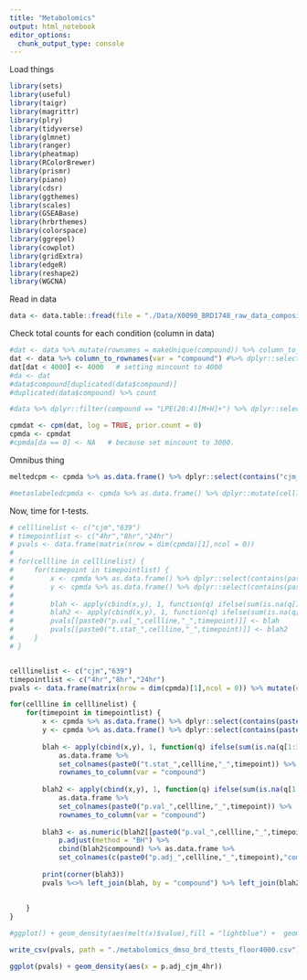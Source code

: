 ```yaml
---
title: "Metabolomics"
output: html_notebook
editor_options: 
  chunk_output_type: console
---
```

Load things

```r
library(sets)
library(useful)
library(taigr)
library(magrittr)
library(plry)
library(tidyverse)
library(glmnet)
library(ranger)
library(pheatmap)
library(RColorBrewer)
library(prismr)
library(piano)
library(cdsr)
library(ggthemes)
library(scales)
library(GSEABase)
library(hrbrthemes)
library(colorspace)
library(ggrepel)
library(cowplot)
library(gridExtra)
library(edgeR)
library(reshape2)
library(WGCNA)
```

Read in data

```r
data <- data.table::fread(file = "./Data/X0090_BRD1748_raw_data_composite-2019-02-07.csv")
```

Check total counts for each condition (column in data)

```r
#dat <- data %>% mutate(rownames = makeUnique(compound)) %>% column_to_rownames(var = "rownames") %>% dplyr::select(-compound)
dat <- data %>% column_to_rownames(var = "compound") #%>% dplyr::select(-compound)
dat[dat < 4000] <- 4000   # setting mincount to 4000
#da <- dat
#data$compound[duplicated(data$compound)]
#duplicated(data$compound) %>% count

#data %>% dplyr::filter(compound == "LPE(20:4)[M+H]+") %>% dplyr::select(-compound) %>% t() %>% set_colnames(c("var1","var2")) %>% as.data.frame() %>% ggplot + geom_point(aes(x=var1,y=var2)) + geom_abline'(slope = 1, intercept = 0)

cpmdat <- cpm(dat, log = TRUE, prior.count = 0)
cpmda <- cpmdat
#cpmda[da == 0] <- NA   # because set mincount to 3000.
```

Omnibus thing

```r
meltedcpm <- cpmda %>% as.data.frame() %>% dplyr::select(contains("cjm_dmso_4hr"), contains("cjm_brd_4hr"))

#metaslabeledcpmda <- cpmda %>% as.data.frame() %>% dplyr::mutate(cellline = ifelse())
```


Now, time for t-tests.

```r
# celllinelist <- c("cjm","639")
# timepointlist <- c("4hr","8hr","24hr")
# pvals <- data.frame(matrix(nrow = dim(cpmda)[1],ncol = 0))
# 
# for(cellline in celllinelist) {
#     for(timepoint in timepointlist) {
#         x <- cpmda %>% as.data.frame() %>% dplyr::select(contains(paste0(cellline,"_dmso_",timepoint)))
#         y <- cpmda %>% as.data.frame() %>% dplyr::select(contains(paste0(cellline,"_brd_",timepoint)))
#         
#         blah <- apply(cbind(x,y), 1, function(q) ifelse(sum(is.na(q[1:3])) > 1 | sum(is.na(q[4:6])) > 1, NA, t.test(x=q[1:3],y=q[4:6], na.action = na.exclude)$p.value))
#         blah2 <- apply(cbind(x,y), 1, function(q) ifelse(sum(is.na(q[1:3])) > 1 | sum(is.na(q[4:6])) > 1, NA, t.test(x=q[1:3],y=q[4:6], na.action = na.exclude)$statistic))
#         pvals[[paste0("p.val_",cellline,"_",timepoint)]] <- blah
#         pvals[[paste0("t.stat_",cellline,"_",timepoint)]] <- blah2
#     }
# }


celllinelist <- c("cjm","639")
timepointlist <- c("4hr","8hr","24hr")
pvals <- data.frame(matrix(nrow = dim(cpmda)[1],ncol = 0)) %>% mutate(compound = rownames(cpmda))

for(cellline in celllinelist) {
    for(timepoint in timepointlist) {
        x <- cpmda %>% as.data.frame() %>% dplyr::select(contains(paste0(cellline,"_dmso_",timepoint)))
        y <- cpmda %>% as.data.frame() %>% dplyr::select(contains(paste0(cellline,"_brd_",timepoint)))
        
        blah <- apply(cbind(x,y), 1, function(q) ifelse(sum(is.na(q[1:3])) > 1 | sum(is.na(q[4:6])) > 1, NA, t.test(x=q[1:3],y=q[4:6], na.action = na.exclude)$statistic)) %>% 
            as.data.frame %>% 
            set_colnames(paste0("t.stat_",cellline,"_",timepoint)) %>% 
            rownames_to_column(var = "compound")
        
        blah2 <- apply(cbind(x,y), 1, function(q) ifelse(sum(is.na(q[1:3])) > 1 | sum(is.na(q[4:6])) > 1, NA, t.test(x=q[1:3],y=q[4:6], na.action = na.exclude)$p.value)) %>% 
            as.data.frame %>% 
            set_colnames(paste0("p.val_",cellline,"_",timepoint)) %>% 
            rownames_to_column(var = "compound")
        
        blah3 <- as.numeric(blah2[[paste0("p.val_",cellline,"_",timepoint)]]) %>% 
            p.adjust(method = "BH") %>%
            cbind(blah2$compound) %>% as.data.frame %>% 
            set_colnames(c(paste0("p.adj_",cellline,"_",timepoint),"compound"))
        
        print(corner(blah3))
        pvals %<>% left_join(blah, by = "compound") %>% left_join(blah2, by = "compound") %>% left_join(blah3, by = "compound")
        
        
    }
}

#ggplot() + geom_density(aes(melt(x)$value),fill = "lightblue") +  geom_density(aes(melt(y)$value),fill = "salmon",alpha = 0.5)

write_csv(pvals, path = "./metabolomics_dmso_brd_ttests_floor4000.csv")

ggplot(pvals) + geom_density(aes(x = p.adj_cjm_4hr))
```

